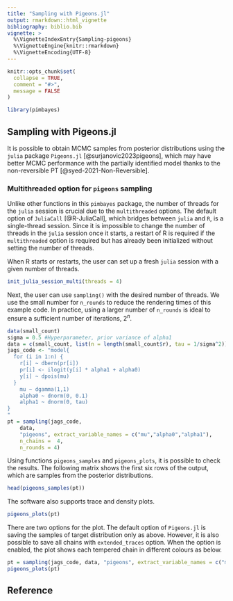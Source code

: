 ```yaml
---
title: "Sampling with Pigeons.jl"
output: rmarkdown::html_vignette
bibliography: biblio.bib  
vignette: >
  %\VignetteIndexEntry{Sampling-pigeons}
  %\VignetteEngine{knitr::rmarkdown}
  %\VignetteEncoding{UTF-8}
---
```


```r
knitr::opts_chunk$set(
  collapse = TRUE,
  comment = "#>",
  message = FALSE
)
```

```r
library(pimbayes)
```

## Sampling with Pigeons.jl

It is possible to obtain MCMC samples from posterior distributions using the `julia` package `Pigeons.jl` [@surjanovic2023pigeons], which may have better MCMC performance with the partially identified model thanks to the non-reversible PT [@syed-2021-Non-Reversible].

### Multithreaded option for `pigeons` sampling

Unlike other functions in this `pimbayes` package, the number of threads for the `julia` session is crucial due to the `multithreaded` options. The default option of `JuliaCall` [@R-JuliaCall], which bridges between `julia` and `R`, is a single-thread session. Since it is impossible to change the number of threads in the `julia` session once it starts, a restart of R is required if the `multithreaded` option is required but has already been initialized without setting the number of threads. 

When R starts or restarts, the user can set up a fresh `julia` session with a given number of threads. 

```r
init_julia_session_multi(threads = 4)
```

Next, the user can use `sampling()` with the desired number of threads. We use the small number for `n_rounds` to reduce the rendering times of this example code. In practice, using a larger number of `n_rounds` is ideal to ensure a sufficient number of iterations, $2^n$.

```r
data(small_count)
sigma = 0.5 #Hyperparameter, prior variance of alpha1
data = c(small_count, list(n = length(small_count$r), tau = 1/sigma^2))
jags_code <- "model{
  for (i in 1:n) {
    r[i] ~ dbern(pr[i])
    pr[i] <- ilogit(y[i] * alpha1 + alpha0)
    y[i] ~ dpois(mu)
  }
    mu ~ dgamma(1,1)
    alpha0 ~ dnorm(0, 0.1)
    alpha1 ~ dnorm(0, tau)
}
"
pt = sampling(jags_code, 
    data, 
    "pigeons", extract_variable_names = c("mu","alpha0","alpha1"), 
    n_chains =  4,
    n_rounds = 4)   
```


Using functions `pigeons_samples` and `pigeons_plots`, it is possible to check the results. The following matrix shows the first six rows of the output, which are samples from the posterior distributions. 

```r
head(pigeons_samples(pt))
```

The software also supports trace and density plots.

```r
pigeons_plots(pt)
```


There are two options for the plot. The default option of `Pigeons.jl` is saving the samples of target distribution only as above. However, it is also possible to save all chains with `extended_traces` option. When the option is enabled, the plot shows each tempered chain in different colours as below.

```r
pt = sampling(jags_code, data, "pigeons", extract_variable_names = c("mu","alpha0","alpha1"), n_chains =  4, n_rounds = 4, extended_traces = T)
pigeons_plots(pt)
```

## Reference


